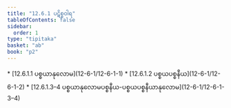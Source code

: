 ```yaml
---
title: "12.6.1 ပဋိစ္စဝါရ"
tableOfContents: false
sidebar:
  order: 1
type: "tipitaka"
basket: "ab"
book: "p2"
---
```



<DynamicBreadcrumb />



<TableOfContents book="p2" section="12.6.1">
* [12.6.1.1 ပစ္စယာနုလောမ](12-6-1/12-6-1-1)
* [12.6.1.2 ပစ္စယပစ္စနီယ](12-6-1/12-6-1-2)
* [12.6.1.3–4 ပစ္စယာနုလောမပစ္စနီယ-ပစ္စယပစ္စနီယာနုလောမ](12-6-1/12-6-1-3–4)
</TableOfContents>